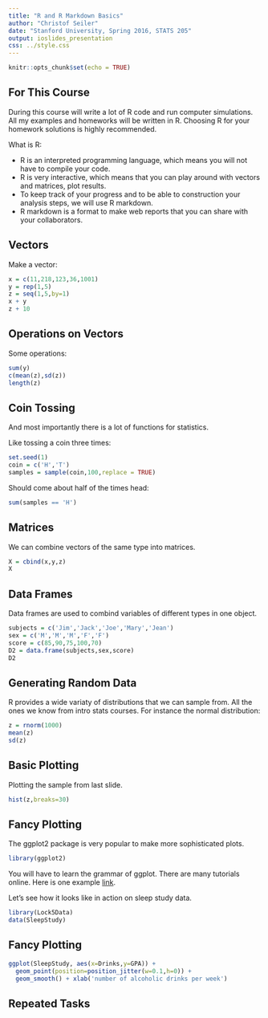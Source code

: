 ```yaml
---
title: "R and R Markdown Basics"
author: "Christof Seiler"
date: "Stanford University, Spring 2016, STATS 205"
output: ioslides_presentation
css: ../style.css
---
```


```r
knitr::opts_chunk$set(echo = TRUE)
```

## For This Course

During this course will write a lot of R code and run computer simulations.
All my examples and homeworks will be written in R. 
Choosing R for your homework solutions is highly recommended.

What is R:

- R is an interpreted programming language, which means you will not have to compile your code. 
- R is very interactive, which means that you can play around with vectors and matrices, plot results.
- To keep track of your progress and to be able to construction your analysis steps, we will use R markdown. 
- R markdown is a format to make web reports that you can share with your collaborators.

## Vectors

Make a vector:

```r
x = c(11,218,123,36,1001)
y = rep(1,5)
z = seq(1,5,by=1)
x + y
z + 10
```

## Operations on Vectors

Some operations:

```r
sum(y)
c(mean(z),sd(z))
length(z)
```

## Coin Tossing

And most importantly there is a lot of functions for statistics. 

Like tossing a coin three times:

```r
set.seed(1)
coin = c('H','T')
samples = sample(coin,100,replace = TRUE)
```

Should come about half of the times head:

```r
sum(samples == 'H')
```

## Matrices

We can combine vectors of the same type into matrices.

```r
X = cbind(x,y,z)
X
```

## Data Frames

Data frames are used to combind variables of different types in one object.

```r
subjects = c('Jim','Jack','Joe','Mary','Jean')
sex = c('M','M','M','F','F')
score = c(85,90,75,100,70)
D2 = data.frame(subjects,sex,score)
D2
```

## Generating Random Data

R provides a wide variaty of distributions that we can sample from. All the ones we know from intro stats courses. For instance the normal distribution:

```r
z = rnorm(1000)
mean(z)
sd(z)
```

## Basic Plotting

Plotting the sample from last slide.

```r
hist(z,breaks=30)
```

## Fancy Plotting

The ggplot2 package is very popular to make more sophisticated plots.

```r
library(ggplot2)
```

You will have to learn the grammar of ggplot. There are many tutorials online. Here is one example [link](http://www.cookbook-r.com/Graphs/). 

Let's see how it looks like in action on sleep study data.

```r
library(Lock5Data)
data(SleepStudy)
```

## Fancy Plotting

```r
ggplot(SleepStudy, aes(x=Drinks,y=GPA)) + 
  geom_point(position=position_jitter(w=0.1,h=0)) +
  geom_smooth() + xlab('number of alcoholic drinks per week')
```

## Repeated Tasks


